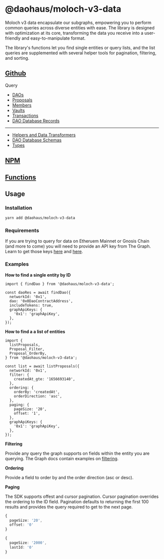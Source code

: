 # @daohaus/moloch-v3-data

Moloch v3 data encapsulate our subgraphs, empowering you to perform common queries across diverse entities with ease. The library is designed with optimization at its core, transforming the data you receive into a user-friendly and easy-to-manipulate format.

The library's functions let you find single entities or query lists, and the list queries are supplemented with several helper tools for pagination, filtering, and sorting.

## [Github](https://github.com/HausDAO/monorepo/tree/develop/libs/moloch-v3-data)

Query

- [DAOs](https://github.com/HausDAO/monorepo/blob/develop/libs/moloch-v3-data/src/daos.ts)
- [Proposals](https://github.com/HausDAO/monorepo/blob/develop/libs/moloch-v3-data/src/proposals.ts)
- [Members](https://github.com/HausDAO/monorepo/blob/develop/libs/moloch-v3-data/src/members.ts)
- [Vaults](https://github.com/HausDAO/monorepo/blob/develop/libs/moloch-v3-data/src/vaults.ts)
- [Transactions](https://github.com/HausDAO/monorepo/blob/develop/libs/moloch-v3-data/src/transactions.ts)
- [DAO Database Records](https://github.com/HausDAO/monorepo/blob/develop/libs/moloch-v3-data/src/records.ts)

---

- [Helpers and Data Transformers](https://github.com/HausDAO/monorepo/tree/develop/libs/moloch-v3-data/src/utils)
- [DAO Database Schemas](https://github.com/HausDAO/monorepo/tree/develop/libs/moloch-v3-data/src/subgraph/json-schemas)
- [Types](https://github.com/HausDAO/monorepo/tree/develop/libs/moloch-v3-data/src/types)

## [NPM](https://www.npmjs.com/package/@daohaus/moloch-v3-data)

## [Functions](/sdk/data/moloch-v3-data/functions)

## Usage

### Installation

```bash
yarn add @daohaus/moloch-v3-data
```

### Requirements

If you are trying to query for data on Etheruem Mainnet or Gnosis Chain (and more to come) you will need to provide an API key from The Graph. Learn to get those keys [here](https://thegraph.com/docs/en/querying/managing-api-keys/) and [here](https://thegraph.com/studio/apikeys/).

### Examples

**How to find a single entity by ID**

```tsx
import { findDao } from '@daohaus/moloch-v3-data';

const daoRes = await findDao({
  networkId: '0x1',
  dao: '0x0DaoContractAddress',
  includeTokens: true,
  graphApiKeys: {
    '0x1': 'graphApiKey',
  },
});
```

**How to find a a list of entities**

```tsx
import {
  listProposals,
  Proposal_Filter,
  Proposal_OrderBy,
} from '@daohaus/moloch-v3-data';

const list = await listProposals({
  networkId: '0x1',
  filter: {
    createdAt_gte: '1656693140',
  },
  ordering: {
    orderBy: 'createdAt',
    orderDirection: 'asc',
  },
  paging: {
    pageSize: '20',
    offset: '1',
  },
  graphApiKeys: {
    '0x1': 'graphApiKey',
  },
});
```

**Filtering**

Provide any query the graph supports on fields within the entity you are querying. The Graph docs contain examples on [filtering](https://thegraph.com/docs/en/querying/graphql-api/#filtering).

**Ordering**

Provide a field to order by and the order direction (asc or desc).

**Paging**

The SDK supports offest and cursor pagination. Cursor pagination overrides the ordering to the ID field. Pagination defaults to returning the first 100 results and provides the query required to get to the next page.

```ts
{
  pageSize: '20',
  offset: '0'
}

{
  pageSize: '2000',
  lastId: '0'
}
```
